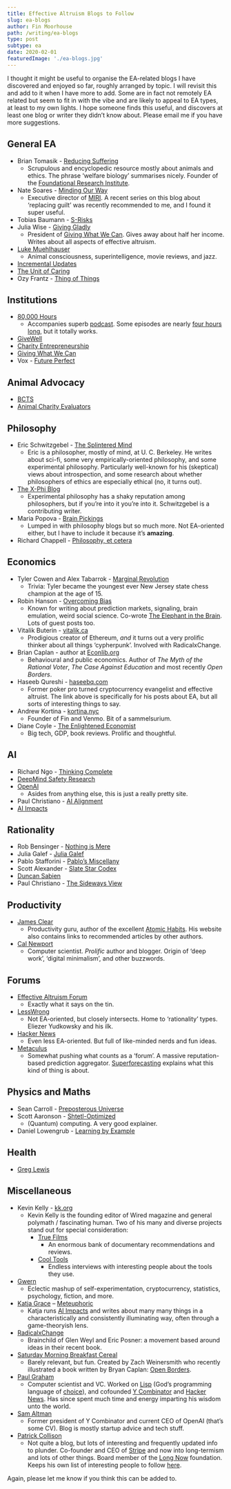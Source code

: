 ```yaml
---
title: Effective Altruism Blogs to Follow
slug: ea-blogs
author: Fin Moorhouse
path: /writing/ea-blogs
type: post
subtype: ea
date: 2020-02-01
featuredImage: './ea-blogs.jpg'
---
```


I thought it might be useful to organise the EA-related blogs I have discovered and enjoyed so far, roughly arranged by topic. I will revisit this and add to it when I have more to add. Some are in fact not remotely EA related but seem to fit in with the vibe and are likely to appeal to EA types, at least to my own lights. I hope someone finds this useful, and discovers at least one blog or writer they didn’t know about. Please email me if you have more suggestions.

## General EA

- Brian Tomasik - [Reducing Suffering](https://reducing-suffering.org/)
  - Scrupulous and encyclopedic resource mostly about animals and ethics. The phrase ‘welfare biology’ summarises nicely. Founder of the [Foundational Research Institute](https://foundational-research.org/).
- Nate Soares - [Minding Our Way](http://mindingourway.com/)
  - Executive director of [MIRI](http://mindingourway.com/about/intelligence.org). A recent series on this blog about ‘replacing guilt’ was recently recommended to me, and I found it super useful.
- Tobias Baumann - [S-Risks](http://s-risks.org/)
- Julia Wise - [Giving Gladly](http://www.givinggladly.com/)
  - President of [Giving What We Can](https://www.givingwhatwecan.org/). Gives away about half her income. Writes about all aspects of effective altruism.
- [Luke Muehlhauser](http://lukemuehlhauser.com/)
  - Animal consciousness, superintelligence, movie reviews, and jazz.
- [Incremental Updates](https://incrementalupdates.wordpress.com)
- [The Unit of Caring](https://theunitofcaring.tumblr.com/)
- Ozy Frantz - [Thing of Things](https://thingofthings.wordpress.com/)

## Institutions

- [80,000 Hours](https://80000hours.org/blog/)
  - Accompanies superb [podcast](https://80000hours.org/podcast/). Some episodes are nearly [four hours long](https://80000hours.org/podcast/episodes/david-chalmers-nature-ethics-consciousness/), but it totally works.
- [GiveWell](https://blog.givewell.org/)
- [Charity Entrepreneurship](https://www.charityentrepreneurship.com/blog)
- [Giving What We Can](https://www.givingwhatwecan.org/blog/)
- Vox - [Future Perfect](https://www.vox.com/future-perfect)

## Animal Advocacy

- [BCTS](https://butcantheysuffer.wordpress.com/)
- [Animal Charity Evaluators](https://animalcharityevaluators.org/blog/)

## Philosophy

- Eric Schwitzgebel - [The Splintered Mind](http://schwitzsplinters.blogspot.com/)
  - Eric is a philosopher, mostly of mind, at U. C. Berkeley. He writes about sci-fi, some very empirically-oriented philosophy, and some experimental philosophy. Particularly well-known for his (skeptical) views about introspection, and some research about whether philosophers of ethics are especially ethical (no, it turns out).
- [The X-Phi Blog](https://xphiblog.com/)
  - Experimental philosophy has a shaky reputation among philosophers, but if you’re into it you’re into it. Schwitzgebel is a contributing writer.
- Maria Popova - [Brain Pickings](https://www.brainpickings.or)
  - Lumped in with philosophy blogs but so much more. Not EA-oriented either, but I have to include it because it’s **amazing**.
- Richard Chappell - [Philosophy, et cetera](https://www.philosophyetc.net/)


## Economics

- Tyler Cowen and Alex Tabarrok - [Marginal Revolution](https://marginalrevolution.com/)
  - Trivia: Tyler became the youngest ever New Jersey state chess champion at the age of 15.
- Robin Hanson - [Overcoming Bias](http://www.overcomingbias.com/)
  - Known for writing about prediction markets, signaling, brain emulation, weird social science. Co-wrote [The Elephant in the Brain](https://www.goodreads.com/en/book/show/28820444). Lots of guest posts too.
- Vitalik Buterin - [vitalik.ca](https://vitalik.ca/)
  - Prodigious creator of Ethereum, *and* it turns out a very prolific thinker about all things ‘cypherpunk’. Involved with RadicalxChange.
- Brian Caplan - author at [Econlib.org](https://www.econlib.org/author/bcaplan/)
  - Behavioural and public economics. Author of *The Myth of the Rational Voter*, *The Case Against Education* and most recently *Open Borders*.
- Haseeb Qureshi - [haseebq.com](https://haseebq.com/effective-altruism/)
  - Former poker pro turned cryptocurrency evangelist and effective altruist. The link above is specifically for his posts about EA, but all sorts of interesting things to say.
- Andrew Kortina - [kortina.nyc](https://kortina.nyc/)
  - Founder of Fin and Venmo. Bit of a sammelsurium.
- Diane Coyle - [The Enlightened Economist](http://www.enlightenmenteconomics.com/blog/)
  - Big tech, GDP, book reviews. Prolific and thoughtful.

## AI

- Richard Ngo - [Thinking Complete](http://thinkingcomplete.blogspot.com)
- [DeepMind Safety Research](https://medium.com/@deepmindsafetyresearch)
- [OpenAI](https://openai.com/blog/)
  - Asides from anything else, this is just a really pretty site.
- Paul Christiano - [AI Alignment](https://ai-alignment.com/)
- [AI Impacts](https://aiimpacts.org/category/blog/)

## Rationality

- Rob Bensinger - [Nothing is Mere](https://nothingismere.com/)
- Julia Galef - [Julia Galef](https://juliagalef.com/recent-posts/)
- Pablo Stafforini - [Pablo’s Miscellany](http://www.stafforini.com/blog/)
- Scott Alexander - [Slate Star Codex](https://slatestarcodex.com/)
- [Duncan Sabien](https://medium.com/@ThingMaker)
- Paul Christiano - [The Sideways View](https://sideways-view.com/)

## Productivity

- [James Clear](https://jamesclear.com/articles)
  - Productivity guru, author of the excellent [Atomic Habits](https://www.goodreads.com/book/show/40121378-atomic-habits). His website also contains links to recommended articles by other authors.
- [Cal Newport](https://www.calnewport.com/blog/archive/)
  - Computer scientist. *Prolific* author and blogger. Origin of ‘deep work’, ‘digital minimalism’, and other buzzwords.

## Forums

- [Effective Altruism Forum](https://forum.effectivealtruism.org/)
  - Exactly what it says on the tin.
- [LessWrong](https://www.lesswrong.com/)
  - Not EA-oriented, but closely intersects. Home to ‘rationality’ types. Eliezer Yudkowsky and his ilk. 
- [Hacker News](https://news.ycombinator.com/)
  - Even less EA-oriented. But full of like-minded nerds and fun ideas.
- [Metaculus](https://www.metaculus.com)
  - Somewhat pushing what counts as a ‘forum’. A massive reputation-based prediction aggregator. [Superforecasting](https://www.goodreads.com/book/show/23995360-superforecasting) explains what this kind of thing is about.

## Physics and Maths

- Sean Carroll - [Preposterous Universe](http://www.preposterousuniverse.com/blog/)
- Scott Aaronson - [Shtetl-Optimized](https://www.scottaaronson.com/blog/)
  - (Quantum) computing. A very good explainer.
- Daniel Lowengrub - [Learning by Example](https://www.daniellowengrub.com/)

## Health

- [Greg Lewis](https://gregoryjlewis.com/blog)

## Miscellaneous

- Kevin Kelly - [kk.org](https://kk.org/)
  - Kevin Kelly is the founding editor of Wired magazine and general polymath / fascinating human. Two of his many and diverse projects stand out for special consideration:
    - [True Films](https://truefilms.com/)
      - An enormous bank of documentary recommendations and reviews.
    - [Cool Tools](https://kk.org/cooltools/)
      - Endless interviews with interesting people about the tools they use.
- [Gwern](https://www.gwern.net/index)
  - Eclectic mashup of self-experimentation, cryptocurrency, statistics, psychology, fiction, and more.
- [Katja Grace](https://katjagrace.com/) – [Meteuphoric](https://meteuphoric.com/)
  - Katja runs [AI Impacts](https://aiimpacts.org/) and writes about many many things in a characteristically and consistently illuminating way, often through a game-theoryish lens.
- [RadicalxChange](https://radicalxchange.org/blog/)
  - Brainchild of Glen Weyl and Eric Posner: a movement based around ideas in their recent book.  
- [Saturday Morning Breakfast Cereal](https://www.smbc-comics.com)
  - Barely relevant, but fun. Created by Zach Weinersmith who recently illustrated a book written by Bryan Caplan: [Open Borders](https://www.goodreads.com/en/book/show/42867903).
- [Paul Graham](http://paulgraham.com/articles.html)
  - Computer scientist and VC. Worked on [Lisp](https://lisp-lang.org/) (God’s programming language of [choice](https://twobithistory.org/2018/10/14/lisp.html)), and cofounded [Y Combinator](https://www.ycombinator.com/) and [Hacker News](https://news.ycombinator.com/). Has since spent much time and energy imparting his wisdom unto the world.
- [Sam Altman](https://blog.samaltman.com/)
  - Former president of Y Combinator and current CEO of OpenAI (that’s some CV). Blog is mostly startup advice and tech stuff.
- [Patrick Collison](https://patrickcollison.com/about)
  - Not quite a blog, but lots of interesting and frequently updated info to plunder. Co-founder and CEO of [Stripe](https://stripe.com/gb) and now into long-termism and lots of other things. Board member of the [Long Now](http://longnow.org/) foundation. Keeps his own list of interesting people to follow [here](https://patrickcollison.com/people).

Again, please let me know if you think this can be added to.
